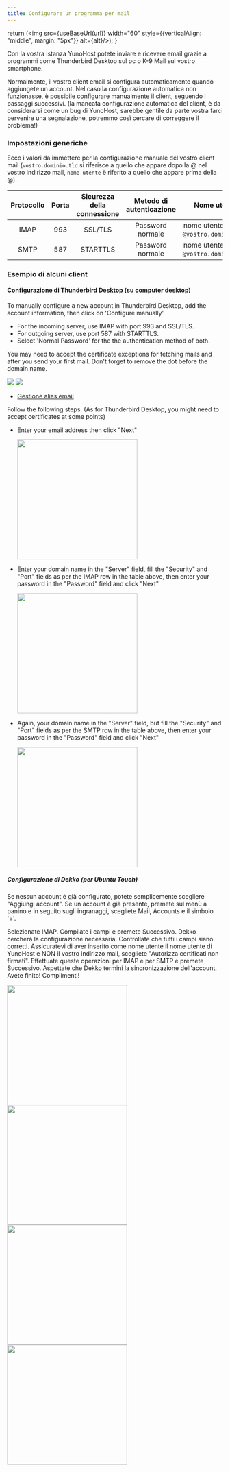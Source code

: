 ```yaml
---
title: Configurare un programma per mail
---
```



  return (<img src={useBaseUrl(url)} width="60" style={{verticalAlign: "middle", margin: "5px"}} alt={alt}/>);
}

Con la vostra istanza YunoHost potete inviare e ricevere email grazie a programmi come Thunderbird Desktop sul pc o K-9 Mail sul vostro smartphone.

Normalmente, il vostro client email si configura automaticamente quando aggiungete un account. Nel caso la configurazione automatica non funzionasse, è possibile configurare manualmente il client, seguendo i passaggi successivi. (la mancata configurazione automatica del client, è da considerarsi come un bug di YunoHost, sarebbe gentile da parte vostra farci pervenire una segnalazione, potremmo così cercare di correggere il problema!)

### Impostazioni generiche

Ecco i valori da immettere per la configurazione manuale del vostro client mail (`vostro.dominio.tld` si riferisce a quello che appare dopo la @ nel vostro indirizzo mail, `nome utente` è riferito a quello che appare prima della @).

|Protocollo | Porta | Sicurezza della connessione | Metodo di autenticazione | Nome utente |
| :--:     | :-:  | :--:       | :--:            | :--:                                   |
| IMAP | 993 | SSL/TLS | Password normale | nome utente (senza `@vostro.domino.tld`) |
| SMTP | 587 | STARTTLS | Password normale| nome utente (senza `@vostro.domino.tld`) |

### Esempio di alcuni client

<Tabs>
<TabItem value="thunderbird" label="Mozilla Thunderbird">

#### <SmallInline url='/img/icons/logo-thunderbird.png'/>  Configurazione di Thunderbird Desktop (su computer desktop)

To manually configure a new account in Thunderbird Desktop, add the account information, then click on 'Configure manually'.

- For the incoming server, use IMAP with port 993 and SSL/TLS.
- For outgoing server, use port 587 with STARTTLS. 
- Select 'Normal Password' for the the authentication method of both. 

You may need to accept the certificate exceptions for fetching mails and after you send your first mail. Don't forget to remove the dot before the domain name.

![](/img/softwares/thunderbird_config_1.png)
![](/img/softwares/thunderbird_config_2.png)

- [Gestione alias email](https://support.mozilla.org/en-US/kb/configuring-email-aliases)

</TabItem>
<TabItem value="k9" label="K-9 Mail (Thunderbird Mobile)">

Follow the following steps. (As for Thunderbird Desktop, you might need to accept certificates at some points)

- Enter your email address then click "Next"

  <img src="/img/softwares/thunderbird_mobile_config_1.png" alt='' width="280"/>
- Enter your domain name in the "Server" field, fill the "Security" and "Port" fields as per the IMAP row in the table above, then enter your password in the "Password" field and click "Next"

  <img src="/img/softwares/thunderbird_mobile_config_2.png" alt='' width="280"/>
- Again, your domain name in the "Server" field, but fill the "Security" and "Port" fields as per the SMTP row in the table above, then enter your password in the "Password" field and click "Next"

  <img src="/img/softwares/thunderbird_mobile_config_3.png" alt='' width="280"/>

</TabItem>
<TabItem value="dekko" label="Dekko">

##### <SmallInline url='/img/icons/logo-dekko.png'/> Configurazione di Dekko (per Ubuntu Touch)

Se nessun account è già configurato, potete semplicemente scegliere "Aggiungi account". Se un account è già presente, premete sul menù a panino e in seguito sugli ingranaggi, scegliete Mail, Accounts e il simbolo '+'.

Selezionate IMAP. Compilate i campi e premete Successivo. Dekko cercherà la configurazione necessaria. Controllate che tutti i campi siano corretti. Assicuratevi di aver inserito come nome utente il nome utente di YunoHost e NON il vostro indirizzo mail, scegliete "Autorizza certificati non firmati". Effettuate queste operazioni per IMAP e per SMTP e premete Successivo. Aspettate che Dekko termini la sincronizzazione dell'account. Avete finito! Complimenti!

<img src="/img/softwares/dekko_config_1.png" width="280"/>
<img src="/img/softwares/dekko_config_2.png" width="280"/>
<img src="/img/softwares/dekko_config_3.png" width="280"/>
<img src="/img/softwares/dekko_config_4.png" width="280"/>

  </TabItem>
</Tabs>
